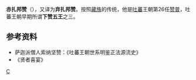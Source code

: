 '''赤扎邦赞'''（{{bo|z=ཁྲི་སྒྲ་དཔུང་བཙན|w=Khri sgra dpung btsan}}），又译为'''弃扎邦赞'''。按照[[藏族|藏族]]的传统，他是[[吐蕃|吐蕃]]王朝第26任[[赞普|赞普]]，吐蕃王朝早期所谓'''下赞五王'''之三。

==参考资料==
*萨迦派僧人索纳坚赞：《吐蕃王朝世系明鉴正法源流史》
*《贤者喜宴》

{{start box}}
{{s-before|[[赤赞南|赤赞南]]}}
{{s-title|[[吐蕃国王列表|吐蕃赞普]]|第26任<br />'''下赞五王'''之三}}
{{s-after|[[赤脱吉赞|赤脱吉赞]]}}
{{end box}}
{{吐蕃赞普}}

[[Category:吐蕃赞普|C]]